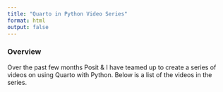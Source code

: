 ```yaml
---
title: "Quarto in Python Video Series"
format: html
output: false
---
```


### Overview

Over the past few months Posit & I have teamed up to create a series of videos on using Quarto with Python. Below is a list of the videos in the series.

